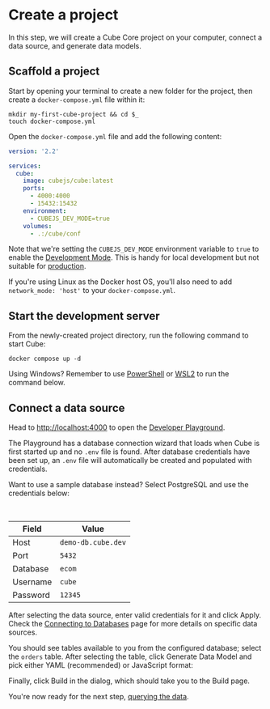 # Create a project
In this step, we will create a Cube Core project on your computer, connect a
data source, and generate data models.

## Scaffold a project

Start by opening your terminal to create a new folder for the project, then
create a `docker-compose.yml` file within it:

```bash{promptUser: user}
mkdir my-first-cube-project && cd $_
touch docker-compose.yml
```

Open the `docker-compose.yml` file and add the following content:

```yaml
version: '2.2'

services:
  cube:
    image: cubejs/cube:latest
    ports:
      - 4000:4000
      - 15432:15432
    environment:
      - CUBEJS_DEV_MODE=true
    volumes:
      - .:/cube/conf
```

Note that we're setting the `CUBEJS_DEV_MODE` environment variable to `true` to
enable the [Development Mode](/configuration/overview#development-mode). This is
handy for local development but not suitable for
[production](/deployment/production-checklist).

<InfoBox>

If you're using Linux as the Docker host OS, you'll also need to add
`network_mode: 'host'` to your `docker-compose.yml`.

</InfoBox>

## Start the development server

From the newly-created project directory, run the following command to start
Cube:

```bash{promptUser: user}
docker compose up -d
```

<InfoBox>

Using Windows? Remember to use [PowerShell][powershell-docs] or
[WSL2][wsl2-docs] to run the command below.

</InfoBox>

## Connect a data source

Head to [http://localhost:4000](http://localhost:4000) to open the [Developer
Playground][ref-devtools-playground].

The Playground has a database connection wizard that loads when Cube is first
started up and no `.env` file is found. After database credentials have been set
up, an `.env` file will automatically be created and populated with credentials.

<Screenshot src="https://ucarecdn.com/fb36b103-1102-488d-a4aa-f0a44cd0b8ea/" />

<InfoBox>

Want to use a sample database instead? Select <Btn>PostgreSQL</Btn> and use the
credentials below:

<br />

| Field    | Value              |
| -------- | ------------------ |
| Host     | `demo-db.cube.dev` |
| Port     | `5432`             |
| Database | `ecom`             |
| Username | `cube`             |
| Password | `12345`            |

</InfoBox>

After selecting the data source, enter valid credentials for it and
click&nbsp;<Btn>Apply</Btn>. Check the [Connecting to Databases][ref-conf-db]
page for more details on specific data sources.

<Screenshot src="https://ucarecdn.com/ca898215-9d0a-4bae-ad2b-33fd89a525f8/" />

You should see tables available to you from the configured database; select the
`orders` table. After selecting the table, click&nbsp;<Btn>Generate Data
Model</Btn> and pick either&nbsp;<Btn>YAML</Btn> (recommended)
or&nbsp;<Btn>JavaScript</Btn> format:

<Screenshot src="https://ucarecdn.com/c43d0904-d744-429b-96a8-af7a8db959e0/" />

Finally, click <Btn>Build</Btn> in the dialog, which should take you to
the&nbsp;<Btn>Build</Btn> page.

You're now ready for the next step, [querying the
data][ref-getting-started-core-query-cube].

[powershell-docs]: https://learn.microsoft.com/en-us/powershell/
[ref-conf-db]: /config/databases
[ref-getting-started-core-query-cube]: /getting-started/core/query-data
[ref-devtools-playground]: /dev-tools/dev-playground
[wsl2-docs]: https://learn.microsoft.com/en-us/windows/wsl/install

